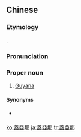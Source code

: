 ==Chinese==
{{zh-forms|s=盖亚那|gloss=-}}

===Etymology===
{{bor|zh|en|Guyana}}.

===Pronunciation===
{{zh-pron
|m=Gài亞nà
|c=goi3 aa3 naa5
|cat=pn
}}

===Proper noun===
{{zh-proper noun}}

# {{lb|zh|Taiwan}} [[Guyana]]

====Synonyms====
* {{qualifier|Mainland China}} {{zh-l|圭亞那}}

{{zh-cat|Countries}}

[[ko:蓋亞那]]
[[ja:蓋亞那]]
[[tr:蓋亞那]]